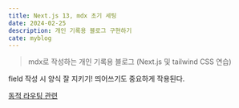 ```yaml
---
title: Next.js 13, mdx 초기 세팅
date: 2024-02-25
description: 개인 기록용 블로그 구현하기
cate: myblog
---
```


> mdx로 작성하는 개인 기록용 블로그 (Next.js 및 tailwind CSS 연습)

field 작성 시 양식 잘 지키기! 띄어쓰기도 중요하게 작용된다.

[동적 라우팅 관련](https://sj0826.github.io/nextjs/nextjs-nextjs%EA%B0%80-%EB%9D%BC%EC%9A%B0%ED%8C%85%ED%95%98%EB%8A%94-%EB%B0%A9%EB%B2%95/)

